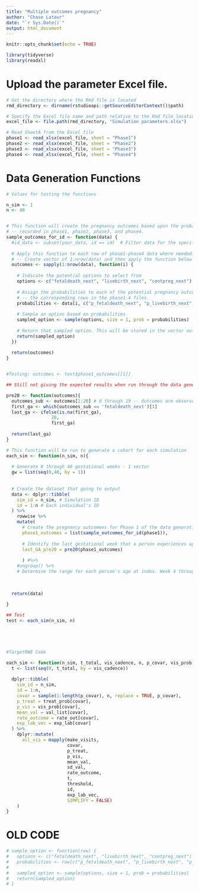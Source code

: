 ```yaml
---
title: "Multiple outcomes pregnancy"
author: "Chase Latour"
date: "`r Sys.Date()`"
output: html_document
---
```


```r
knitr::opts_chunk$set(echo = TRUE)

library(tidyverse)
library(readxl)
```

# Upload the parameter Excel file.

```r

# Get the directory where the Rmd file is located
rmd_directory <- dirname(rstudioapi::getSourceEditorContext()$path)

# Specify the Excel file name and path relative to the Rmd file location
excel_file <- file.path(rmd_directory, "Simulation parameters.xlsx")

# Read SheetA from the Excel file
phase1 <- read_xlsx(excel_file, sheet = "Phase1")
phase2 <- read_xlsx(excel_file, sheet = "Phase2")
phase3 <- read_xlsx(excel_file, sheet = "Phase3")
phase4 <- read_xlsx(excel_file, sheet = "Phase4")

```


# Data Generation Functions


```r

# Values for testing the functions

n_sim <- 1
n <- 40


# This function will create the pregnancy outcomes based upon the probabilities
# -- recorded in phase1, phase2, phase3, and phase4.
sample_outcomes_for_id <- function(data) {
  #id_data <- subset(your_data, id == id)  # Filter data for the specific id
  
  # Apply this function to each row of phase1-phase4 data where needed.
  # -- Create vector of 1:nrow(data) and then apply the function below
  outcomes <- sapply(1:nrow(data), function(i) { 
    
    # Indicate the potential options to select from
    options <- c("fetaldeath_next", "livebirth_next", "contpreg_next")
    
    # Assign the probabilities to each of the potential pregnancy outcome options based upon 
    # -- the corresponding rows in the phase1-4 files.
    probabilities <- data[i, c("p_fetaldeath_next", "p_livebirth_next", "p_contpreg_next")]
    
    # Sample an option based on probabilities
    sampled_option <- sample(options, size = 1, prob = probabilities)
    
    # Return that sampled option. This will be stored in the vector outcomes
    return(sampled_option)
  })
  
  return(outcomes)
}


#Testing: outcomes <- test$phase1_outcomes[[1]]

## Still not giving the expected results when run through the data generation of each_sim

pre20 <- function(outcomes){
  outcomes_sub <- outcomes[1:20] # 0 through 19 -- Outcomes are observed at the following gestational week
  first_ga <- which(outcomes_sub == 'fetaldeath_next')[1]
  last_ga <- ifelse(is.na(first_ga),
                 20,
                 first_ga)
  
  return(last_ga)
}

# This function will be run to generate a cohort for each simulation
each_sim <- function(n_sim, n){
  
  # Generate 0 through 40 gestational weeks - 1 vector
  gw = list(seq(0,40, by = 1))
  
  
  # Create the dataset that going to output
  data <- dplyr::tibble(
    sim_id = n_sim, # Simulation ID
    id = 1:n # Each individual's ID
  ) %>% 
    rowwise %>% 
    mutate(
      # Create the pregnancy outcomees for Phase 1 of the data generation
      phase1_outcomes = list(sample_outcomes_for_id(phase1)), 
      
      # Identify the last gestational week that a person experiences up to 20 weeks of gestation
      last_GA_pre20 = pre20(phase1_outcomes)
      
      ) #%>% 
    #ungroup() %>% 
    # Determine the range for each person's age at index. Week 4 through pregnancy loss <20 weeks or 20 weeks gestation
    
    
  
  return(data)
  
}

## Test
test <- each_sim(n_sim, n)





#TargetRWE Code

each_sim <- function(n_sim, t_total, vis_cadence, n, p_covar, vis_prob, val_list, sd_val, threshold, treat_prob, rate_out, treat_effect, exp_lab) {
  t <- list(seq(0, t_total, by = vis_cadence))
  
  dplyr::tibble(
    sim_id = n_sim,
    id = 1:n,
    covar = sample(1:length(p_covar), n, replace = TRUE, p_covar),
    p_treat = treat_prob[covar],
    p_vis = vis_prob[covar],
    mean_val = val_list[covar],
    rate_outcome = rate_out[covar],
    exp_lab_vec = exp_lab[covar]
  ) %>%
    dplyr::mutate(
      all_vis = mapply(make_visits,
                       covar,
                       p_treat,
                       p_vis,
                       mean_val,
                       sd_val,
                       rate_outcome,
                       t,
                       threshold,
                       id,
                       exp_lab_vec,
                       SIMPLIFY = FALSE)
    )
}


```



# OLD CODE

```r



# sample_option <- function(row) {
#   options <- c("fetaldeath_next", "livebirth_next", "contpreg_next")
#   probabilities <- row[c("p_fetaldeath_next", "p_livebirth_next", "p_contpreg_next")]
#   
#   sampled_option <- sample(options, size = 1, prob = probabilities)
#   return(sampled_option)
# }

```
